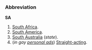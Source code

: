 ===Abbreviation===
'''SA'''

#[[South Africa]].
#[[South America]].
#[[South Australia]] (''state'').
#(''in gay [[personal ad]]s'') [[Straight-acting]].